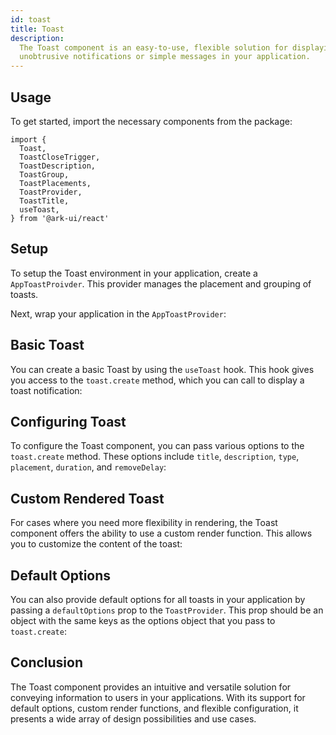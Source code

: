 ```yaml
---
id: toast
title: Toast
description:
  The Toast component is an easy-to-use, flexible solution for displaying
  unobtrusive notifications or simple messages in your application.
---
```



## Usage

To get started, import the necessary components from the package:

```tsx
import {
  Toast,
  ToastCloseTrigger,
  ToastDescription,
  ToastGroup,
  ToastPlacements,
  ToastProvider,
  ToastTitle,
  useToast,
} from '@ark-ui/react'
```

## Setup

To setup the Toast environment in your application, create a `AppToastProivder`.
This provider manages the placement and grouping of toasts.

<Story id="AppToastProvider" />

Next, wrap your application in the `AppToastProvider`:

<Story id="App" />

## Basic Toast

You can create a basic Toast by using the `useToast` hook. This hook gives you
access to the `toast.create` method, which you can call to display a toast
notification:

<Story id="SimpleToast" />

## Configuring Toast

To configure the Toast component, you can pass various options to the
`toast.create` method. These options include `title`, `description`, `type`,
`placement`, `duration`, and `removeDelay`:

<Story id="ConfigureToast" />

## Custom Rendered Toast

For cases where you need more flexibility in rendering, the Toast component
offers the ability to use a custom render function. This allows you to customize
the content of the toast:

<Story id="CustomRenderToast" />

## Default Options

You can also provide default options for all toasts in your application by
passing a `defaultOptions` prop to the `ToastProvider`. This prop should be an
object with the same keys as the options object that you pass to `toast.create`:

<Story id="DefaultOptions" />

## Conclusion

The Toast component provides an intuitive and versatile solution for conveying
information to users in your applications. With its support for default options,
custom render functions, and flexible configuration, it presents a wide array of
design possibilities and use cases.
